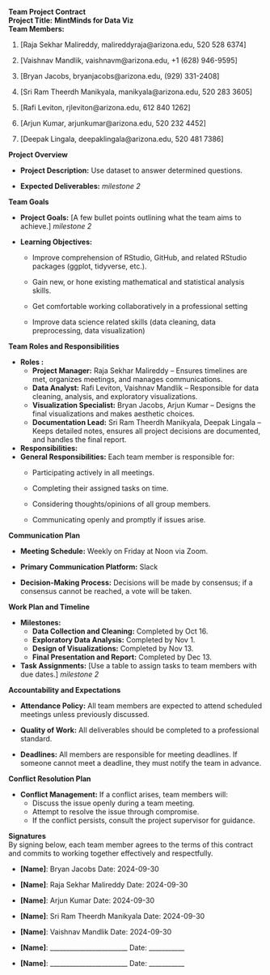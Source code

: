 **Team Project Contract**\
**Project Title:** **MintMinds for Data Viz\
Team Members:**

1.  \[Raja Sekhar Malireddy, malireddyraja\@arizona.edu, 520 528 6374\]

2.  \[Vaishnav Mandlik, vaishnavm\@arizona.edu, +1 (628) 946-9595\]

3.  \[Bryan Jacobs, bryanjacobs\@arizona.edu, (929) 331-2408\]

4.  \[Sri Ram Theerdh Manikyala, manikyala\@arizona.edu, 520 283 3605\]

5.  \[Rafi Leviton, rjleviton\@arizona.edu, 612 840 1262\]

6.  \[Arjun Kumar, arjunkumar\@arizona.edu, 520 232 4452\]

7.  \[Deepak Lingala, deepaklingala\@arizona.edu, 520 481 7386\]

**Project Overview**

-   **Project Description:** Use dataset to answer determined questions.

-   **Expected Deliverables:** *milestone 2*

**Team Goals**

-   **Project Goals:** \[A few bullet points outlining what the team aims to achieve.\] *milestone 2*

-   **Learning Objectives:**

    -   Improve comprehension of RStudio, GitHub, and related RStudio packages (ggplot, tidyverse, etc.).

    -   Gain new, or hone existing mathematical and statistical analysis skills.

    -   Get comfortable working collaboratively in a professional setting

    -   Improve data science related skills (data cleaning, data preprocessing, data visualization)

**Team Roles and Responsibilities**

-   **Roles :**
    -   **Project Manager:** Raja Sekhar Malireddy – Ensures timelines are met, organizes meetings, and manages communications.
    -   **Data Analyst:** Rafi Leviton, Vaishnav Mandlik – Responsible for data cleaning, analysis, and exploratory visualizations.
    -   **Visualization Specialist:** Bryan Jacobs, Arjun Kumar – Designs the final visualizations and makes aesthetic choices.
    -   **Documentation Lead:** Sri Ram Theerdh Manikyala, Deepak Lingala – Keeps detailed notes, ensures all project decisions are documented, and handles the final report.
-   **Responsibilities:**
-   **General Responsibilities:** Each team member is responsible for:
    -   Participating actively in all meetings.

    -   Completing their assigned tasks on time.

    -   Considering thoughts/opinions of all group members.

    -   Communicating openly and promptly if issues arise.

**Communication Plan**

-   **Meeting Schedule:** Weekly on Friday at Noon via Zoom.

-   **Primary Communication Platform:** Slack

-   **Decision-Making Process:** Decisions will be made by consensus; if a consensus cannot be reached, a vote will be taken.

**Work Plan and Timeline**

-   **Milestones:**
    -   **Data Collection and Cleaning:** Completed by Oct 16.
    -   **Exploratory Data Analysis:** Completed by Nov 1.
    -   **Design of Visualizations:** Completed by Nov 13.
    -   **Final Presentation and Report:** Completed by Dec 13.
-   **Task Assignments:** \[Use a table to assign tasks to team members with due dates.\] *milestone 2*

**Accountability and Expectations**

-   **Attendance Policy:** All team members are expected to attend scheduled meetings unless previously discussed.

-   **Quality of Work:** All deliverables should be completed to a professional standard.

-   **Deadlines:** All members are responsible for meeting deadlines. If someone cannot meet a deadline, they must notify the team in advance.

**Conflict Resolution Plan**

-   **Conflict Management:** If a conflict arises, team members will:
    -   Discuss the issue openly during a team meeting.
    -   Attempt to resolve the issue through compromise.
    -   If the conflict persists, consult the project supervisor for guidance.

**Signatures**\
By signing below, each team member agrees to the terms of this contract and commits to working together effectively and respectfully.

-   **\[Name\]**: Bryan Jacobs Date: 2024-09-30

-   **\[Name\]**: Raja Sekhar Malireddy Date: 2024-09-30

-   **\[Name\]**: Arjun Kumar Date: 2024-09-30

-   **\[Name\]**: Sri Ram Theerdh Manikyala Date: 2024-09-30

-   **\[Name\]**: Vaishnav Mandlik Date: 2024-09-30

-   **\[Name\]**: \_\_\_\_\_\_\_\_\_\_\_\_\_\_\_\_\_\_\_\_\_\_\_\_ Date: \_\_\_\_\_\_\_\_\_\_\_

-   **\[Name\]**: \_\_\_\_\_\_\_\_\_\_\_\_\_\_\_\_\_\_\_\_\_\_\_\_ Date: \_\_\_\_\_\_\_\_\_\_\_
